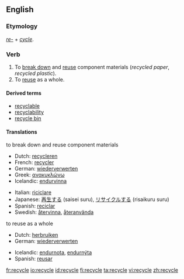 ==English==

===Etymology===
''[[re-]]'' + ''[[cycle]]''.

===Verb===
{{wikipedia|Recycling}}
{{en-verb|recycl|es}}

# To [[break down]] and [[reuse]] component materials (''recycled paper'', ''recycled plastic'').
# To [[reuse]] as a whole.

====Derived terms====
* [[recyclable]]
* [[recyclability]]
* [[recycle bin]]

====Translations====
;to break down and reuse component materials
{{top}}
*Dutch: [[recycleren]]
*French: [[recycler]]
*German: [[wiederverwerten]]
*Greek: [[ανακυκλώνω]]
*Icelandic: [[endurvinna]]
{{mid}}
*Italian: [[riciclare]]
*Japanese: [[再生する]] (saisei suru), [[リサイクルする]] (risaikuru suru)
*Spanish: [[reciclar]]
*Swedish: [[återvinna]], [[återanvända]]
{{bottom}}

;to reuse as a whole
{{top}}
*Dutch: [[herbruiken]]
*German: [[wiederverwerten]]
{{mid}}
*Icelandic: [[endurnota]], [[endurnýta]]
*Spanish: [[reusar]]
{{bottom}}

[[fr:recycle]]
[[io:recycle]]
[[id:recycle]]
[[fi:recycle]]
[[ta:recycle]]
[[vi:recycle]]
[[zh:recycle]]